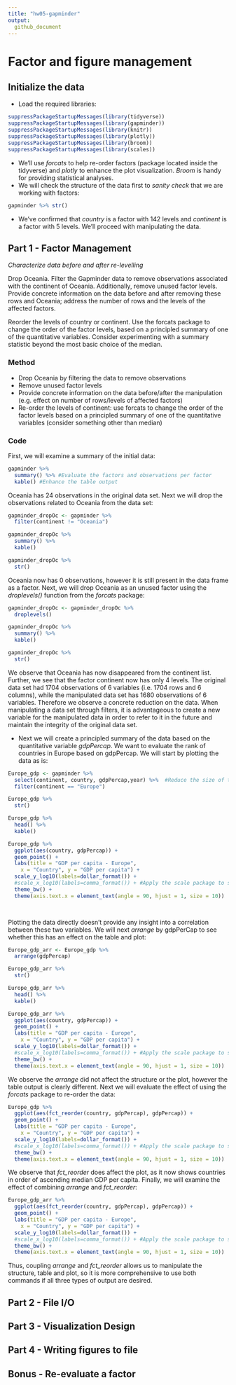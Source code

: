 ```yaml
---
title: "hw05-gapminder"
output:
  github_document
---
```


# Factor and figure management

## Initialize the data

* Load the required libraries:

```r
suppressPackageStartupMessages(library(tidyverse))
suppressPackageStartupMessages(library(gapminder))
suppressPackageStartupMessages(library(knitr))
suppressPackageStartupMessages(library(plotly))
suppressPackageStartupMessages(library(broom))
suppressPackageStartupMessages(library(scales))
```

* We'll use *forcats* to help re-order factors (package located inside the tidyverse) and *plotly* to enhance the plot visualization. *Broom* is handy for providing statistical analyses.
* We will check the structure of the data first to *sanity check* that we are working with factors:

```r
gapminder %>% str()
```

* We've confirmed that *country* is a factor with 142 levels and *continent* is a factor with 5 levels. We'll proceed with manipulating the data.

## Part 1 - Factor Management
*Characterize data before and after re-levelling*

Drop Oceania. Filter the Gapminder data to remove observations associated with the continent of Oceania. Additionally, remove unused factor levels. Provide concrete information on the data before and after removing these rows and Oceania; address the number of rows and the levels of the affected factors.

Reorder the levels of country or continent. Use the forcats package to change the order of the factor levels, based on a principled summary of one of the quantitative variables. Consider experimenting with a summary statistic beyond the most basic choice of the median.

### Method
* Drop Oceania by filtering the data to remove observations
* Remove unused factor levels
* Provide concrete information on the data before/after the manipulation (e.g. effect on number of rows/levels of affected factors)
* Re-order the levels of continent: use forcats to change the order of the factor levels based on a principled summary of one of the quantitative variables (consider something other than median)

### Code
First, we will examine a summary of the initial data:

```r
gapminder %>% 
  summary() %>% #Evaluate the factors and observations per factor
  kable() #Enhance the table output
```

Oceania has 24 observations in the original data set. Next we will drop the observations related to Oceania from the data set:

```r
gapminder_dropOc <- gapminder %>%
  filter(continent != "Oceania") 

gapminder_dropOc %>% 
  summary() %>%  
  kable() 

gapminder_dropOc %>% 
  str()
```

Oceania now has 0 observations, however it is still present in the data frame as a factor. Next, we will drop Oceania as an unused factor using the *droplevels()* function from the *forcats* package:

```r
gapminder_dropOc <- gapminder_dropOc %>%
  droplevels()

gapminder_dropOc %>% 
  summary() %>% 
  kable()     

gapminder_dropOc %>% 
  str()
```

We observe that Oceania has now disappeared from the continent list. Further, we see that the factor continent now has only 4 levels. The original data set had 1704 observations of 6 variables (i.e. 1704 rows and 6 columns), while the manipulated data set has 1680 observations of 6 variables. Therefore we observe a concrete reduction on the data. When manipulating a data set through filters, it is advantageous to create a new variable for the manipulated data in order to refer to it in the future and maintain the integrity of the original data set.

* Next we will create a principled summary of the data based on the quantitative variable *gdpPercap*. We want to evaluate the rank of countries in Europe based on gdpPercap. We will start by plotting the data as is:

```r
Europe_gdp <- gapminder %>% 
  select(continent, country, gdpPercap,year) %>%  #Reduce the size of the data set for faster processing
  filter(continent == "Europe") 

Europe_gdp %>% 
  str()

Europe_gdp %>% 
  head() %>% 
  kable()

Europe_gdp %>% 
  ggplot(aes(country, gdpPercap)) + 
  geom_point() +
  labs(title = "GDP per capita - Europe",
    x = "Country", y = "GDP per capita") +
  scale_y_log10(labels=dollar_format()) +
  #scale_x_log10(labels=comma_format()) + #Apply the scale package to suit the scale to the values
  theme_bw() +
  theme(axis.text.x = element_text(angle = 90, hjust = 1, size = 10))  #Rotate x labels

  
```

Plotting the data directly doesn't provide any insight into a correlation between these two variables. We will next *arrange* by gdpPerCap to see whether this has an effect on the table and plot:

```r
Europe_gdp_arr <- Europe_gdp %>% 
  arrange(gdpPercap)

Europe_gdp_arr %>% 
  str()

Europe_gdp_arr %>% 
  head() %>% 
  kable()

Europe_gdp_arr %>% 
  ggplot(aes(country, gdpPercap)) + 
  geom_point() +
  labs(title = "GDP per capita - Europe",
    x = "Country", y = "GDP per capita") +
  scale_y_log10(labels=dollar_format()) +
  #scale_x_log10(labels=comma_format()) + #Apply the scale package to suit the scale to the values
  theme_bw() +
  theme(axis.text.x = element_text(angle = 90, hjust = 1, size = 10))  #Rotate x labels
```

We observe the *arrange* did not affect the structure or the plot, however the table output is clearly different. Next we will evaluate the effect of using the *forcats* package to re-order the data:

```r
Europe_gdp %>% 
  ggplot(aes(fct_reorder(country, gdpPercap), gdpPercap)) + 
  geom_point() +
  labs(title = "GDP per capita - Europe",
    x = "Country", y = "GDP per capita") +
  scale_y_log10(labels=dollar_format()) +
  #scale_x_log10(labels=comma_format()) + #Apply the scale package to suit the scale to the values
  theme_bw() +
  theme(axis.text.x = element_text(angle = 90, hjust = 1, size = 10))  #Rotate x labels

```

We observe that *fct_reorder* does affect the plot, as it now shows countries in order of ascending median GDP per capita. Finally, we will examine the effect of combining *arrange* and *fct_reorder*:

```r

Europe_gdp_arr %>% 
  ggplot(aes(fct_reorder(country, gdpPercap), gdpPercap)) + 
  geom_point() +
  labs(title = "GDP per capita - Europe",
    x = "Country", y = "GDP per capita") +
  scale_y_log10(labels=dollar_format()) +
  #scale_x_log10(labels=comma_format()) + #Apply the scale package to suit the scale to the values
  theme_bw() +
  theme(axis.text.x = element_text(angle = 90, hjust = 1, size = 10))  #Rotate x labels

```

Thus, coupling *arrange* and *fct_reorder* allows us to manipulate the structure, table and plot, so it is more comprehensive to use both commands if all three types of output are desired.

## Part 2 - File I/O
## Part 3 - Visualization Design
## Part 4 - Writing figures to file
## Bonus - Re-evaluate a factor
